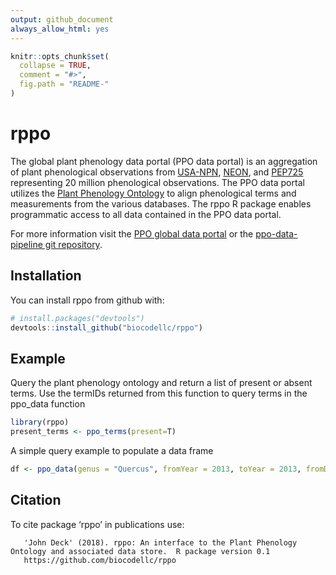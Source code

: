 ```yaml
---
output: github_document
always_allow_html: yes
---
```


<!-- README.md is generated from README.Rmd. Please edit that file -->

```r
knitr::opts_chunk$set(
  collapse = TRUE,
  comment = "#>",
  fig.path = "README-"
)
```

# rppo

The global plant phenology data portal (PPO data portal) is an aggregation of 
plant phenological observations from [USA-NPN](https://www.usanpn.org/usa-national-phenology-network), [NEON](https://www.neonscience.org/), and [PEP725](http://www.pep725.eu/) representing 
20 million phenological observations.  The PPO data portal utilizes the [Plant
Phenology Ontology](https://github.com/PlantPhenoOntology/ppo/) to align phenological
terms and measurements from the various databases. The rppo R package enables programmatic access to all data contained in the PPO data portal. 

For more information visit the [PPO global data portal](http://plantphenology.org/) or the 
[ppo-data-pipeline git repository](https://github.com/biocodellc/ppo-data-pipeline).

## Installation

You can install rppo from github with:

```r
# install.packages("devtools")
devtools::install_github("biocodellc/rppo")
```

## Example

Query the plant phenology ontology and return a list of present or absent terms.
Use the termIDs returned from this function to query terms in the ppo_data function

```r
library(rppo)
present_terms <- ppo_terms(present=T)
```

A simple query example to populate a data frame
```r
df <- ppo_data(genus = "Quercus", fromYear = 2013, toYear = 2013, fromDay = 100, toDay = 110,termID='obo:PPO_0002313')
```


## Citation
To cite package 'rppo' in publications use:

```
   'John Deck' (2018). rppo: An interface to the Plant Phenology Ontology and associated data store.  R package version 0.1
   https://github.com/biocodellc/rppo
```
